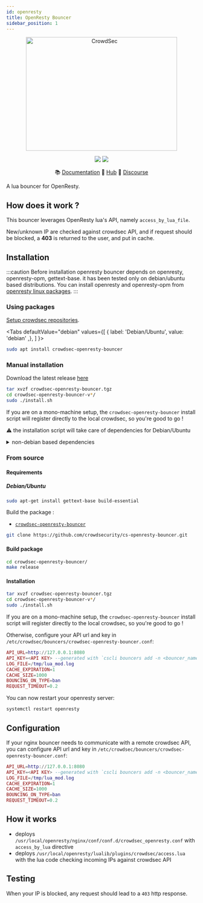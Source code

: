 ```yaml
---
id: openresty
title: OpenResty Bouncer
sidebar_position: 1
---
```



<p align="center">
<img src={useBaseUrl('/img/crowdsec_nginx.svg')} alt="CrowdSec" title="CrowdSec" width="400" height="300" />
</p>
<p align="center">
<img src="https://img.shields.io/badge/build-pass-green" />
<img src="https://img.shields.io/badge/tests-pass-green" />
</p>
<p align="center">
&#x1F4DA; <a href="#installation/">Documentation</a>
&#x1F4A0; <a href="https://hub.crowdsec.net">Hub</a>
&#128172; <a href="https://discourse.crowdsec.net">Discourse </a>
</p>



A lua bouncer for OpenResty.

## How does it work ?

This bouncer leverages OpenResty lua's API, namely `access_by_lua_file`.

New/unknown IP are checked against crowdsec API, and if request should be blocked, a **403** is returned to the user, and put in cache.

## Installation

:::caution Before installation
openresty bouncer depends on openresty, openresty-opm, gettext-base. it has been tested only on debian/ubuntu based distributions.
You can install openresty and openresty-opm from [openresty linux packages](https://openresty.org/en/linux-packages.html).
:::

### Using packages

[Setup crowdsec repositories](/getting_started/install.mdx#install-our-repositories).

<Tabs
  defaultValue="debian"
  values={[
    { label: 'Debian/Ubuntu', value: 'debian' ,},
  ]
}>
<TabItem value="debian">

```bash
sudo apt install crowdsec-openresty-bouncer
```

</TabItem>

</Tabs>


### Manual installation

Download the latest release [here](https://github.com/crowdsecurity/cs-openresty-bouncer/releases)

```bash
tar xvzf crowdsec-openresty-bouncer.tgz
cd crowdsec-openresty-bouncer-v*/
sudo ./install.sh
```

If you are on a mono-machine setup, the `crowdsec-openresty-bouncer` install script will register directly to the local crowdsec, so you're good to go !

:warning: the installation script will take care of dependencies for Debian/Ubuntu

<details>
  <summary>non-debian based dependencies</summary>

  - openresty-opm : OpenResty Package Manager
  - pintsized/lua-resty-http : lua lib managed by openresty-opm

</details>


### From source

#### Requirements

##### Debian/Ubuntu

```bash
sudo apt-get install gettext-base build-essential
```

Build the package :

- [`crowdsec-openresty-bouncer`](https://github.com/crowdsecurity/cs-openresty-bouncer)
```bash
git clone https://github.com/crowdsecurity/cs-openresty-bouncer.git
```

#### Build package

```bash
cd crowdsec-openresty-bouncer/
make release
```

#### Installation

```bash
tar xvzf crowdsec-openresty-bouncer.tgz
cd crowdsec-openresty-bouncer-v*/
sudo ./install.sh
```

If you are on a mono-machine setup, the `crowdsec-openresty-bouncer` install script will register directly to the local crowdsec, so you're good to go !

Otherwise, configure your API url and key in `/etc/crowdsec/bouncers/crowdsec-openresty-bouncer.conf`:

```lua
API_URL=http://127.0.0.1:8080
API_KEY=<API KEY> --generated with `cscli bouncers add -n <bouncer_name>
LOG_FILE=/tmp/lua_mod.log
CACHE_EXPIRATION=1
CACHE_SIZE=1000
BOUNCING_ON_TYPE=ban
REQUEST_TIMEOUT=0.2
```

You can now restart your openresty server:
```bash
systemctl restart openresty
```

## Configuration

If your nginx bouncer needs to communicate with a remote crowdsec API, you can configure API url and key in `/etc/crowdsec/bouncers/crowdsec-openresty-bouncer.conf`:

```lua
API_URL=http://127.0.0.1:8080
API_KEY=<API KEY> --generated with `cscli bouncers add -n <bouncer_name>
LOG_FILE=/tmp/lua_mod.log
CACHE_EXPIRATION=1
CACHE_SIZE=1000
BOUNCING_ON_TYPE=ban
REQUEST_TIMEOUT=0.2
```

## How it works

 - deploys `/usr/local/openresty/nginx/conf/conf.d/crowdsec_openresty.conf` with `access_by_lua` directive
 - deploys `/usr/local/openresty/lualib/plugins/crowdsec/access.lua` with the lua code checking incoming IPs against crowdsec API

## Testing

When your IP is blocked, any request should lead to a `403` http response.